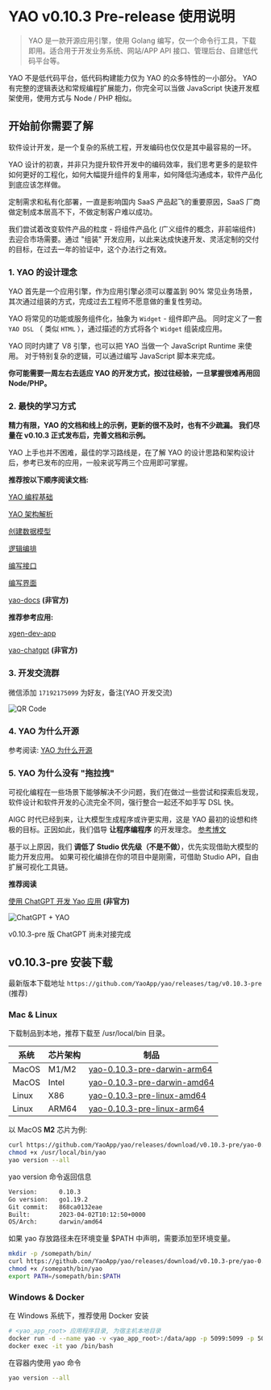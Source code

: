 # YAO v0.10.3 Pre-release 使用说明

<blockquote>
  YAO 是一款开源应用引擎，使用 Golang
  编写，仅一个命令行工具，下载即用。适合用于开发业务系统、网站/APP API
  接口、管理后台、自建低代码平台等。
</blockquote>

<Notice type="warning">
  YAO 不是低代码平台，低代码构建能力仅为 YAO 的众多特性的一小部分。 YAO
  有完整的逻辑表达和常规编程扩展能力，你完全可以当做 JavaScript
  快速开发框架使用，使用方式与 Node / PHP 相似。
</Notice>

## 开始前你需要了解

软件设计开发，是一个复杂的系统工程，开发编码也仅仅是其中最容易的一环。

YAO 设计的初衷，并非只为提升软件开发中的编码效率，我们思考更多的是软件如何更好的工程化，如何大幅提升组件的复用率，如何降低沟通成本，软件产品化到底应该怎样做。

定制需求和私有化部署，一直是影响国内 SaaS 产品起飞的重要原因，SaaS 厂商做定制成本居高不下，不做定制客户难以成功。

我们尝试着改变软件产品的粒度 - 将组件产品化 (广义组件的概念，非前端组件) 去迎合市场需要。通过 "组装" 开发应用，以此来达成快速开发、灵活定制的交付的目标，在过去一年的验证中，这个办法行之有效。

### 1. YAO 的设计理念

YAO 首先是一个应用引擎，作为应用引擎必须可以覆盖到 90% 常见业务场景，其次通过组装的方式，完成过去工程师不愿意做的重复性劳动。

YAO 将常见的功能或服务组件化，抽象为 `Widget` - 组件即产品。 同时定义了一套 `YAO DSL` （ 类似 `HTML` ），通过描述的方式将各个 `Widget` 组装成应用。

YAO 同时内建了 V8 引擎，也可以把 YAO 当做一个 JavaScript Runtime 来使用。 对于特别复杂的逻辑，可以通过编写 JavaScript 脚本来完成。

**你可能需要一周左右去适应 YAO 的开发方式，按过往经验，一旦掌握很难再用回 Node/PHP。**

### 2. 最快的学习方式

**精力有限，YAO 的文档和线上的示例，更新的很不及时，也有不少疏漏。 我们尽量在 v0.10.3 正式发布后，完善文档和示例。**

YAO 上手也并不困难，最佳的学习路线是，在了解 YAO 的设计思路和架构设计后，参考已发布的应用，一般来说写两三个应用即可掌握。

**推荐按以下顺序阅读文档:**

[YAO 编程基础](../基础/YAO%E7%BC%96%E7%A8%8B%E5%9F%BA%E7%A1%80)

[YAO 架构解析](./YAO%E6%9E%B6%E6%9E%84%E8%A7%A3%E6%9E%90.mdx)

[创建数据模型](../%E5%9F%BA%E7%A1%80/%E5%88%9B%E5%BB%BA%E6%95%B0%E6%8D%AE%E6%A8%A1%E5%9E%8B.mdx)

[逻辑编排](../%E5%9F%BA%E7%A1%80/%E9%80%BB%E8%BE%91%E7%BC%96%E6%8E%92.mdx)

[编写接口](../%E5%9F%BA%E7%A1%80/%E7%BC%96%E5%86%99%E6%8E%A5%E5%8F%A3.mdx)

[编写界面](../%E5%9F%BA%E7%A1%80/%E7%BC%96%E5%86%99%E7%95%8C%E9%9D%A2.mdx)

[yao-docs](https://wwsheng009.github.io/yao-docs/) **(非官方)**

**推荐参考应用:**

[xgen-dev-app](https://github.com/YaoApp/xgen-dev-app)

[yao-chatgpt](https://github.com/wwsheng009/yao-chatgpt) **(非官方)**

### 3. 开发交流群

微信添加 `17192175099` 为好友，备注(YAO 开发交流)

![QR Code](https://release-bj-1252011659.cos.ap-beijing.myqcloud.com/docs/v0.10.3/files/%E5%AE%98%E7%BD%91%E5%BC%80%E5%8F%91%E8%80%85%E7%BE%A4.png)

### 4. YAO 为什么开源

参考阅读: [YAO 为什么开源](../%E4%B8%93%E5%AE%B6/%E5%8F%82%E4%B8%8E%E8%B4%A1%E7%8C%AE.mdx)

### 5. YAO 为什么没有 "拖拉拽"

可视化编程在一些场景下能够解决不少问题，我们在做过一些尝试和探索后发现，软件设计和软件开发的心流完全不同，强行整合一起还不如手写 DSL 快。

AIGC 时代已经到来，让大模型生成程序或许更实用，这是 YAO 最初的设想和终极的目标。正因如此，我们倡导 **让程序编程序** 的开发理念。 [参考博文](https://yaoapps.com/blog/2)

基于以上原因，我们 **调低了 Studio 优先级（不是不做）**，优先实现借助大模型的能力开发应用。 如果可视化编排在你的项目中是刚需，可借助 Studio API，自由扩展可视化工具链。

**推荐阅读**

[使用 ChatGPT 开发 Yao 应用](https://wwsheng009.github.io/yao-docs/ChatGPT/%E4%BD%BF%E7%94%A8ChatGPT%E5%BC%80%E5%8F%91YAO%E5%BA%94%E7%94%A8.html) **(非官方)**

![ChatGPT + YAO](./assets/aigc.jpg)

<Notice type="warning">v0.10.3-pre 版 ChatGPT 尚未对接完成</Notice>

## v0.10.3-pre 安装下载

最新版本下载地址 `https://github.com/YaoApp/yao/releases/tag/v0.10.3-pre` (推荐)

### Mac & Linux

下载制品到本地，推荐下载至 /usr/local/bin 目录。

| 系统  | 芯片架构 | 制品                                                                                                                   |
| ----- | -------- | ---------------------------------------------------------------------------------------------------------------------- |
| MacOS | M1/M2    | [yao-0.10.3-pre-darwin-arm64](https://github.com/YaoApp/yao/releases/download/v0.10.3-pre/yao-0.10.3-pre-darwin-arm64) |
| MacOS | Intel    | [yao-0.10.3-pre-darwin-amd64](https://github.com/YaoApp/yao/releases/download/v0.10.3-pre/yao-0.10.3-pre-darwin-amd64) |
| Linux | X86      | [yao-0.10.3-pre-linux-amd64](https://github.com/YaoApp/yao/releases/download/v0.10.3-pre/yao-0.10.3-pre-linux-amd64)   |
| Linux | ARM64    | [yao-0.10.3-pre-linux-arm64](https://github.com/YaoApp/yao/releases/download/v0.10.3-pre/yao-0.10.3-pre-linux-arm64)   |

以 MacOS **M2** 芯片为例:

```bash
curl https://github.com/YaoApp/yao/releases/download/v0.10.3-pre/yao-0.10.3-pre-darwin-arm64 --output /usr/local/bin/yao
chmod +x /usr/local/bin/yao
yao version --all
```

yao version 命令返回信息

```bash
Version:	  0.10.3
Go version:	  go1.19.2
Git commit:	  868ca0132eae
Built:	      2023-04-02T10:12:50+0000
OS/Arch:	  darwin/amd64
```

<Notice type="warning">
  如果 yao 存放路径未在环境变量 $PATH 中声明，需要添加至环境变量。
</Notice>

```bash
mkdir -p /somepath/bin/
curl https://github.com/YaoApp/yao/releases/download/v0.10.3-pre/yao-0.10.3-pre-darwin-arm64 --output /somepath/bin/yao
chmod +x /somepath/bin/yao
export PATH=/somepath/bin:$PATH
```

### Windows & Docker

在 Windows 系统下，推荐使用 Docker 安装

```bash
# <yao_app_root> 应用程序目录, 为宿主机本地目录
docker run -d --name yao -v <yao_app_root>:/data/app -p 5099:5099 -p 5077:5077 yaoapp/yao:0.10.3-amd64
docker exec -it yao /bin/bash
```

在容器内使用 yao 命令

```bash
yao version --all
```

